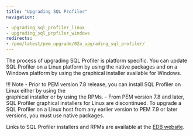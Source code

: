 ```yaml
---
title: "Upgrading SQL Profiler"
navigation:

- upgrading_sql_profiler_linux
- upgrading_sql_prpfiler_windows
redirects:
- /pem/latest/pem_upgrade/02a_upgrading_sql_profiler/
---
```


The process of upgrading SQL Profiler is platform specific. You can update SQL Profiler on a Linux platform by using the native packages and on a Windows platform by using the graphical installer available for Windows. 

!!! Note
    - Prior to PEM version 7.8 release, you can install SQL Profiler on Linux either by using the     
      graphical installer or by using the RPMs. 
    - From PEM version 7.8 and later, SQL Profiler graphical installers for Linux are discontinued. To upgrade a SQL Profiler on a Linux host from any earlier version to PEM 7.9 or later versions, you must use native packages.

Links to SQL Profiler installers and RPMs are available at the [EDB website](https://www.enterprisedb.com/downloads/edb-postgres-enterprise-manager).